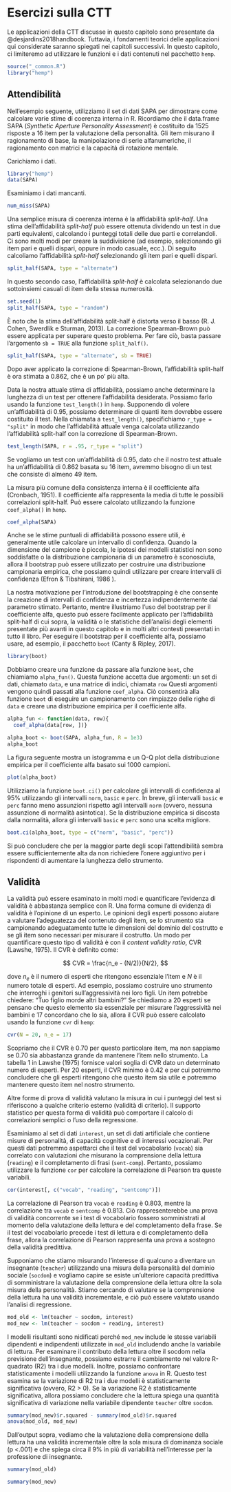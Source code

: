 # Esercizi sulla CTT

Le applicazioni della CTT discusse in questo capitolo sono presentate da @desjardins2018handbook. Tuttavia, i fondamenti teorici delle applicazioni qui considerate saranno spiegati nei capitoli successivi. In questo capitolo, ci limiteremo ad utilizzare le funzioni e i dati contenuti nel pacchetto `hemp`. 

```r
source("_common.R")
library("hemp")
```

## Attendibilità

Nell'esempio seguente, utilizziamo il set di dati SAPA per dimostrare come calcolare varie stime di coerenza interna in R. Ricordiamo che il data.frame SAPA (*Synthetic Aperture Personality Assessment*) è costituito da 1525 risposte a 16 item per la valutazione della personalità. Gli item misurano il ragionamento di base, la manipolazione di serie alfanumeriche, il ragionamento con matrici e la capacità di rotazione mentale.

Carichiamo i dati.

```r
library("hemp")
data(SAPA)
```

Esaminiamo i dati mancanti.

```r
num_miss(SAPA)
```

Una semplice misura di coerenza interna è la affidabilità *split-half*. Una stima dell'affidabilità *split-half* può essere ottenuta dividendo un test in due parti equivalenti, calcolando i punteggi totali delle due parti e correlandoli. Ci sono molti modi per creare la suddivisione (ad esempio, selezionando gli item pari e quelli dispari, oppure in modo casuale, ecc.). Di seguito calcoliamo l'affidabilità *split-half* selezionando gli item pari e quelli dispari.

```r
split_half(SAPA, type = "alternate")
```

In questo secondo caso, l'affidabilità *split-half* è calcolata selezionando due sottoinsiemi casuali di item della stessa numerosità.

```r
set.seed(1)
split_half(SAPA, type = "random")
```

È noto che la stima dell'affidabilità split-half è distorta verso il basso (R. J. Cohen, Swerdlik e Sturman, 2013). La correzione Spearman-Brown può essere applicata per superare questo problema. Per fare ciò, basta passare l'argomento `sb = TRUE` alla funzione `split_half()`.

```r
split_half(SAPA, type = "alternate", sb = TRUE)
```

Dopo aver applicato la correzione di Spearman-Brown, l'affidabilità split-half è ora stimata a 0.862, che è un po' più alta. 

Data la nostra attuale stima di affidabilità, possiamo anche determinare la lunghezza di un test per ottenere l'affidabilità desiderata. Possiamo farlo usando la funzione `test_length()` in `hemp`. Supponendo di volere un'affidabilità di 0.95, possiamo determinare di quanti item dovrebbe essere costituito il test. Nella chiamata a `test_length()`, specifichiamo `r_type = "split"` in modo che l'affidabilità attuale venga calcolata utilizzando l'affidabilità split-half con la correzione di Spearman-Brown. 

```r
test_length(SAPA, r = .95, r_type = "split")
```

Se vogliamo un test con un'affidabilità di 0.95, dato che il nostro test attuale ha un'affidabilità di 0.862 basata su 16 item, avremmo bisogno di un test che consiste di almeno 49 item.

La misura più comune della consistenza interna è il coefficiente alfa (Cronbach, 1951). Il coefficiente alfa rappresenta la media di tutte le possibili correlazioni split-half. Può essere calcolato utilizzando la funzione `coef_alpha()` in `hemp`.

```r
coef_alpha(SAPA)
```

Anche se le stime puntuali di affidabilità possono essere utili, è generalmente utile calcolare un intervallo di confidenza. Quando la dimensione del campione è piccola, le ipotesi dei modelli statistici non sono soddisfatte o la distribuzione campionaria di un parametro è sconosciuta, allora il bootstrap può essere utilizzato per costruire una distribuzione campionaria empirica, che possiamo quindi utilizzare per creare intervalli di confidenza (Efron & Tibshirani, 1986 ).

La nostra motivazione per l'introduzione del bootstrapping è che consente la creazione di intervalli di confidenza e incertezza indipendentemente dal parametro stimato. Pertanto, mentre illustriamo l'uso del bootstrap per il coefficiente alfa, questo può essere facilmente applicato per l'affidabilità split-half di cui sopra, la validità o le statistiche dell'analisi degli elementi presentate più avanti in questo capitolo e in molti altri contesti presentati in tutto il libro.
Per eseguire il bootstrap per il coefficiente alfa, possiamo usare, ad esempio, il pacchetto `boot` (Canty & Ripley, 2017).

```r
library(boot)
```

Dobbiamo creare una funzione da passare alla funzione `boot`, che chiamiamo `alpha_fun()`. Questa funzione accetta due argomenti: un set di dati, chiamato `data`, e una matrice di indici, chiamata `row` Questi argomenti vengono quindi passati alla funzione `coef_alpha`. Ciò consentirà alla funzione `boot` di eseguire un campionamento con rimpiazzo delle righe di `data` e creare una distribuzione empirica per il coefficiente alfa.

```r
alpha_fun <- function(data, row){
  coef_alpha(data[row, ])}
```

```r
alpha_boot <- boot(SAPA, alpha_fun, R = 1e3)
alpha_boot
```
La figura seguente mostra un istogramma e un Q-Q plot della distribuzione empirica per il coefficiente alfa basato sui 1000 campioni.

```r
plot(alpha_boot)
```

Utilizziamo la funzione `boot.ci()` per calcolare gli intervalli di confidenza al 95% utilizzando gli intervalli `norm`, `basic` e `perc`. In breve, gli intervalli `basic` e `perc` fanno meno assunzioni rispetto agli intervalli `norm` (ovvero, nessuna assunzione di normalità asintotica). Se la distribuzione empirica si discosta dalla normalità, allora gli intervalli `basic` e `perc` sono una scelta migliore.

```r
boot.ci(alpha_boot, type = c("norm", "basic", "perc"))
```

Si può concludere che per la maggior parte degli scopi l'attendibilità sembra essere sufficientemente alta da non richiedere l'onere aggiuntivo per i rispondenti di aumentare la lunghezza dello strumento.

## Validità

La validità può essere esaminato in molti modi e quantificare l'evidenza di validità è abbastanza semplice con R. Una forma comune di evidenza di validità è l'opinione di un esperto. Le opinioni degli esperti possono aiutare a valutare l'adeguatezza del contenuto degli item, se lo strumento sta campionando adeguatamente tutte le dimensioni del dominio del costrutto e se gli item sono necessari per misurare il costrutto. Un modo per quantificare questo tipo di validità è con il *content validity ratio*, CVR (Lawshe, 1975). Il CVR è definito come:

$$
CVR = \frac{n_e - (N/2)}{N/2},
$$

dove $n_e$ è il numero di esperti che ritengono essenziale l'item e $N$ è il numero totale di esperti. Ad esempio, possiamo costruire uno strumento che interroghi i genitori sull'aggressività nei loro figli. Un item potrebbe chiedere: "Tuo figlio morde altri bambini?" Se chiediamo a 20 esperti se pensano che questo elemento sia essenziale per misurare l'aggressività nei bambini e 17 concordano che lo sia, allora il CVR può essere calcolato usando la funzione `cvr` di `hemp`:

```r
cvr(N = 20, n_e = 17)
```
Scopriamo che il CVR è 0.70 per questo particolare item, ma non sappiamo se 0.70 sia abbastanza grande da mantenere l'item nello strumento. La tabella 1 in Lawshe (1975) fornisce valori soglia di CVR dato un determinato numero di esperti. Per 20 esperti, il CVR minimo è 0.42 e per cui potremmo concludere che gli esperti ritengono che questo item sia utile e potremmo mantenere questo item nel nostro strumento.

Altre forme di prova di validità valutano la misura in cui i punteggi del test si riferiscono a qualche criterio esterno (validità di criterio). Il supporto statistico per questa forma di validità può comportare il calcolo di correlazioni semplici o l'uso della regressione.

Esaminiamo al set di dati `interest`, un set di dati artificiale che contiene misure di personalità, di capacità cognitive e di interessi vocazionali. Per questi dati potremmo aspettarci che il test del vocabolario (`vocab`) sia correlato con valutazioni che misurano la comprensione della lettura (`reading`) e il completamento di frasi (`sent-comp`). Pertanto, possiamo utilizzare la funzione `cor` per calcolare la correlazione di Pearson tra queste variabili.

```r
cor(interest[, c("vocab", "reading", "sentcomp")])
```

La correlazione di Pearson tra `vocab` e `reading` è 0.803, mentre la correlazione tra `vocab` e `sentcomp` è 0.813. Ciò rappresenterebbe una prova di validità concorrente se i test di vocabolario fossero somministrati al momento della valutazione della lettura e del completamento della frase. Se il test del vocabolario precede i test di lettura e di completamento della frase, allora la correlazione di Pearson rappresenta una prova a sostegno della validità predittiva.

Supponiamo che stiamo misurando l'interesse di qualcuno a diventare un insegnante (`teacher`) utilizzando una misura della personalità del dominio sociale (`socdom`) e vogliamo capire se esiste un'ulteriore capacità predittiva di somministrare la valutazione della comprensione della lettura oltre la sola misura della personalità. Stiamo cercando di valutare se la comprensione della lettura ha una validità incrementale, e ciò può essere valutato usando l'analisi di regressione.

```r
mod_old <- lm(teacher ~ socdom, interest)
mod_new <- lm(teacher ~ socdom + reading, interest)
```


I modelli risultanti sono nidificati perché `mod_new` include le stesse variabili dipendenti e indipendenti utilizzate in `mod_old` includendo anche la variabile di lettura. Per esaminare il contributo della lettura oltre il socdom nella previsione dell'insegnante, possiamo estrarre il cambiamento nel valore R-quadrato (R2) tra i due modelli. Inoltre, possiamo confrontare statisticamente i modelli utilizzando la funzione `anova` in R. Questo test esamina se la variazione di R2 tra i due modelli è statisticamente significativa (ovvero, R2 > 0). Se la variazione R2 è statisticamente significativa, allora possiamo concludere che la lettura spiega una quantità significativa di variazione nella variabile dipendente `teacher` oltre `socdom`.

```r
summary(mod_new)$r.squared - summary(mod_old)$r.squared
anova(mod_old, mod_new)
```

Dall'output sopra, vediamo che la valutazione della comprensione della lettura ha una validità incrementale oltre la sola misura di dominanza sociale (p <.001) e che spiega circa il 9% in più di variabilità nell'interesse per la professione di insegnante.

```r
summary(mod_old)
```
```r
summary(mod_new)
```



